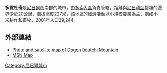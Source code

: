 <!-- Infobox begins -->
{{Infobox settlement
|official_name          = 多貢杜奇
|other_name             = 
|native_name            =  <!-- for cities whose native name is not in English -->
|nickname               = 
|settlement_type        = <!--For Town or Village (Leave blank for the default City)-->
|motto                  = 
|image_skyline          =  
|imagesize              = 300px
|image_caption          =  
|image_flag             = 
|flag_size              =
|image_seal             = 
|seal_size              =
|image_shield           = 
|shield_size            =
|city_logo              =
|citylogo_size          =
|image_map              = 
|mapsize                = 
|map_caption            = 
|image_map1             = 
|mapsize1               = 
|map_caption1           = 
|image_dot_map          =
|dot_mapsize            =
|dot_map_caption        =
|dot_x =  |dot_y =
|pushpin_map            = Niger<!-- the name of a location map as per http://en.wikipedia.org/wiki/Template:Location_map -->
|pushpin_label_position = <!-- the position of the pushpin label: left, right, top, bottom, none -->
|pushpin_map_caption    =
|pushpin_mapsize        =300
|coordinates_region     = NE
|subdivision_type       = 國家
|subdivision_name       = {{flag|Niger}}
|subdivision_type1      = 大區
|subdivision_name1      = [[多索大區|多索大區]]
|subdivision_type2      = 
|subdivision_name2      = 
|subdivision_type3      = 
|subdivision_name3      = 
|subdivision_type4      = 
|subdivision_name4      = 
|government_footnotes   =
|government_type        =
|leader_title           =
|leader_name            =
|leader_title1          =  <!-- for places with, say, both a mayor and a city manager -->
|leader_name1           =
|leader_title2          =
|leader_name2           =
|leader_title3          =
|leader_name3           =
|leader_title4          =
|leader_name4           =
|established_title      =  <!-- Settled -->
|established_date       = 
|established_title2     =   <!-- Incorporated (town) -->
|established_date2      =  
|established_title3     =  <!-- Incorporated (city) -->
|established_date3      = 
|area_magnitude         = 
|unit_pref                = <!--Enter: Imperial, if Imperial (metric) is desired-->
|area_footnotes           =
|area_total_km2           =<!-- ALL fields dealing with a measurements are subject to automatic unit conversion-->
|area_land_km2            = <!--See table @ Template:Infobox Settlement for details on automatic unit conversion-->
|area_water_km2           = 
|area_total_sq_mi         = 
|area_land_sq_mi          = 
|area_water_sq_mi         = 
|area_water_percent       = 
|area_urban_km2           = 
|area_urban_sq_mi         = 
|area_metro_km2           = 
|area_metro_sq_mi         = 
|population_as_of               = 
|population_footnotes           =
|population_note                = 
|population_total               = 
|population_density_km2         = 
|population_density_sq_mi       = 
|population_metro               =
|population_density_metro_km2   =
|population_density_metro_sq_mi =
|population_urban               = 
|population_density_urban_km2   =
|population_density_urban_sq_mi =
|population_blank1_title        =
|population_blank1              =
|population_density_blank1_km2 =   
|population_density_blank1_sq_mi = 
|timezone               = 
|utc_offset             = 
|timezone_DST           = 
|utc_offset_DST         = 
|latd=13 |latm=38  |lats=46  |latNS=N 
|longd=4 |longm=01 |longs=44 |longEW=E
|elevation_footnotes    =  <!--for references: use<ref> </ref> tags-->
|elevation_m            = 227
|elevation_ft           = 748
|postal_code_type       =  <!-- enter ZIP code, Postcode, Post code, Postal code... -->
|postal_code            =
|area_code              =
|blank_name             =
|blank_info             =
|blank1_name            =
|blank1_info            =
|website                = 
|footnotes              = 
}} <!-- Infobox ends -->

'''多貢杜奇'''是[[尼日爾|尼日爾]]西南部的城市，由[[多索大區|多索大區]]負責管轄，距離與[[尼日利亞|尼日利亞]]接壤的邊界少於20公里，海拔高度227米，該地區的經濟活動以小規模農業為主，例如小米耕作和畜牧，2001年人口29,244。

==外部連結==
{{Commonscat|Dogondoutchi}}
* [https://web.archive.org/web/20120331054824/http://www.panoramio.com/photo/12471977 Photo and satellite map of Dogon Doutchi Mountain]
* [http://maps.msn.com/%283t3f3iqh4bkpgd2o2mps1k45%29/map.aspx?lats1=13.65&lons1=4.033333&alts1=14&regn1=2 MSN Map]{{Dead link|date=2019年11月 |bot=InternetArchiveBot |fix-attempted=yes }}

{{coord|13|39|00|N| 04|02|00|E|region:NE_type:city|display=title}}



[[Category:尼日爾城市|Category:尼日爾城市]]
